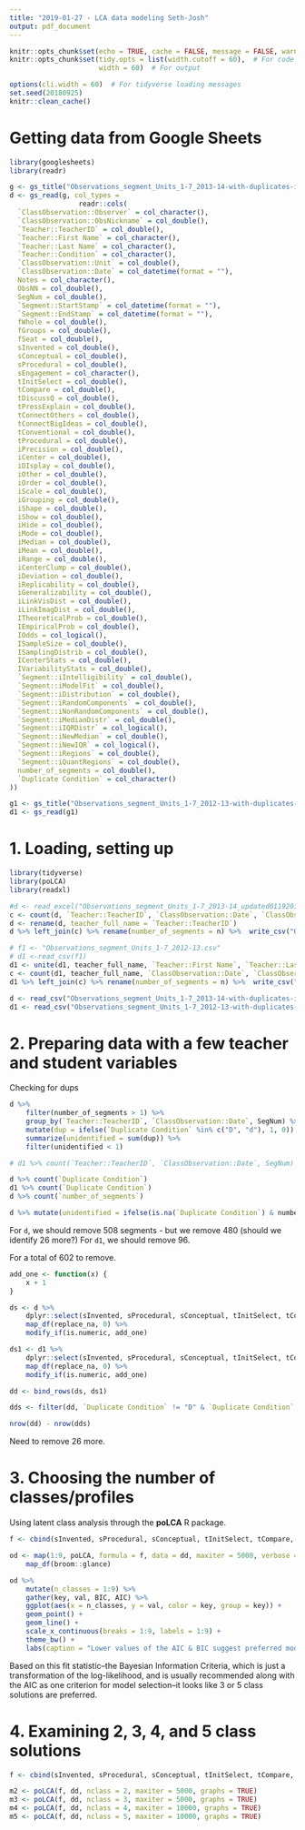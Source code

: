 ```yaml
---
title: "2019-01-27 - LCA data modeling Seth-Josh"
output: pdf_document
---
```


```r
knitr::opts_chunk$set(echo = TRUE, cache = FALSE, message = FALSE, warning = FALSE, echo = TRUE)
knitr::opts_chunk$set(tidy.opts = list(width.cutoff = 60),  # For code
                      width = 60)  # For output

options(cli.width = 60)  # For tidyverse loading messages
set.seed(20180925)
knitr::clean_cache()
```

# Getting data from Google Sheets

```r
library(googlesheets)
library(readr)

g <- gs_title("Observations_segment_Units_1-7_2013-14-with-duplicates-identified")
d <- gs_read(g, col_types = 
                 readr::cols(
  `ClassObservation::Observer` = col_character(),
  `ClassObservation::ObsNickname` = col_double(),
  `Teacher::TeacherID` = col_double(),
  `Teacher::First Name` = col_character(),
  `Teacher::Last Name` = col_character(),
  `Teacher::Condition` = col_character(),
  `ClassObservation::Unit` = col_double(),
  `ClassObservation::Date` = col_datetime(format = ""),
  Notes = col_character(),
  ObsNN = col_double(),
  SegNum = col_double(),
  `Segment::StartStamp` = col_datetime(format = ""),
  `Segment::EndStamp` = col_datetime(format = ""),
  fWhole = col_double(),
  fGroups = col_double(),
  fSeat = col_double(),
  sInvented = col_double(),
  sConceptual = col_double(),
  sProcedural = col_double(),
  sEngagement = col_character(),
  tInitSelect = col_double(),
  tCompare = col_double(),
  tDiscussQ = col_double(),
  tPressExplain = col_double(),
  tConnectOthers = col_double(),
  tConnectBigIdeas = col_double(),
  tConventional = col_double(),
  tProcedural = col_double(),
  iPrecision = col_double(),
  iCenter = col_double(),
  iDIsplay = col_double(),
  iOther = col_double(),
  iOrder = col_double(),
  iScale = col_double(),
  iGrouping = col_double(),
  iShape = col_double(),
  iShow = col_double(),
  iHide = col_double(),
  iMode = col_double(),
  iMedian = col_double(),
  iMean = col_double(),
  iRange = col_double(),
  iCenterClump = col_double(),
  iDeviation = col_double(),
  iReplicability = col_double(),
  iGeneralizability = col_double(),
  iLinkVisDist = col_double(),
  iLinkImagDist = col_double(),
  ITheoreticalProb = col_double(),
  IEmpiricalProb = col_double(),
  IOdds = col_logical(),
  ISampleSize = col_double(),
  ISamplingDistrib = col_double(),
  ICenterStats = col_double(),
  IVariabilityStats = col_double(),
  `Segment::iIntelligibility` = col_double(),
  `Segment::iModelFit` = col_double(),
  `Segment::iDistribution` = col_double(),
  `Segment::iRandomComponents` = col_double(),
  `Segment::iNonRandomComponents` = col_double(),
  `Segment::iMedianDistr` = col_double(),
  `Segment::iIQRDistr` = col_logical(),
  `Segment::iNewMedian` = col_double(),
  `Segment::iNewIQR` = col_logical(),
  `Segment::iRegions` = col_double(),
  `Segment::iQuantRegions` = col_double(),
  number_of_segments = col_double(),
  `Duplicate Condition` = col_character()
))

g1 <- gs_title("Observations_segment_Units_1-7_2012-13-with-duplicates-identified")
d1 <- gs_read(g1)
```

# 1. Loading, setting up

```r
library(tidyverse)
library(poLCA)
library(readxl)
```

```r
#d <- read_excel("Observations_segment_Units_1-7_2013-14_updated01192015.xlsx")
c <- count(d, `Teacher::TeacherID`, `ClassObservation::Date`, `ClassObservation::Unit`, SegNum)
d <- rename(d, teacher_full_name = `Teacher::TeacherID`)
d %>% left_join(c) %>% rename(number_of_segments = n) %>%  write_csv("Observations_segment_Units_1-7_2013-14-with-duplicates-identified-fin.csv")

# f1 <- "Observations_segment_Units_1-7_2012-13.csv"
# d1 <-read_csv(f1)
d1 <- unite(d1, teacher_full_name, `Teacher::First Name`, `Teacher::Last Name`)
c <- count(d1, teacher_full_name, `ClassObservation::Date`, `ClassObservation::Unit`, SegNum)
d1 %>% left_join(c) %>% rename(number_of_segments = n) %>%  write_csv("Observations_segment_Units_1-7_2012-13-with-duplicates-identified-fin.csv")
```

```r
d <- read_csv("Observations_segment_Units_1-7_2013-14-with-duplicates-identified-fin.csv")
d1 <- read_csv("Observations_segment_Units_1-7_2012-13-with-duplicates-identified-fin.csv")
```

# 2. Preparing data with a few teacher and student variables

Checking for dups

```r
d %>% 
    filter(number_of_segments > 1) %>%
    group_by(`Teacher::TeacherID`, `ClassObservation::Date`, SegNum) %>%
    mutate(dup = ifelse(`Duplicate Condition` %in% c("D", "d"), 1, 0)) %>%
    summarize(unidentified = sum(dup)) %>%
    filter(unidentified < 1)

# d1 %>% count(`Teacher::TeacherID`, `ClassObservation::Date`, SegNum) %>% count(n)

d %>% count(`Duplicate Condition`)
d1 %>% count(`Duplicate Condition`)
d %>% count(`number_of_segments`)

d %>% mutate(unidentified = ifelse(is.na(`Duplicate Condition`) & number_of_segments > 1, 1, 0)) %>% count(unidentified)
```

For `d`, we should remove 508 segments - but we remove 480 (should we identify 26 more?)
For `d1`, we should remove 96.

For a total of 602 to remove.

```r
add_one <- function(x) {
    x + 1
}

ds <- d %>% 
    dplyr::select(sInvented, sProcedural, sConceptual, tInitSelect, tCompare, tDiscussQ, tConnectBigIdeas, tConnectOthers, tPressExplain, fGroups, `Duplicate Condition`) %>% 
    map_df(replace_na, 0) %>% 
    modify_if(is.numeric, add_one)

ds1 <- d1 %>% 
    dplyr::select(sInvented, sProcedural, sConceptual, tInitSelect, tCompare, tDiscussQ, tConnectBigIdeas, tConnectOthers, tPressExplain, fGroups, `Duplicate Condition`) %>% 
    map_df(replace_na, 0) %>% 
    modify_if(is.numeric, add_one)

dd <- bind_rows(ds, ds1)
```

```r
dds <- filter(dd, `Duplicate Condition` != "D" & `Duplicate Condition` != "d")

nrow(dd) - nrow(dds)
```

Need to remove 26 more.

# 3. Choosing the number of classes/profiles

Using latent class analysis through the **poLCA** R package.

```r
f <- cbind(sInvented, sProcedural, sConceptual, tInitSelect, tCompare, tDiscussQ, tConnectBigIdeas, tConnectOthers, tPressExplain) ~ 1

od <- map(1:9, poLCA, formula = f, data = dd, maxiter = 5000, verbose = FALSE, graphs = FALSE) %>% 
    map_df(broom::glance)
```

```r
od %>% 
    mutate(n_classes = 1:9) %>% 
    gather(key, val, BIC, AIC) %>% 
    ggplot(aes(x = n_classes, y = val, color = key, group = key)) +
    geom_point() +
    geom_line() +
    scale_x_continuous(breaks = 1:9, labels = 1:9) +
    theme_bw() +
    labs(caption = "Lower values of the AIC & BIC suggest preferred model(s); generally, BIC is more conservative than AIC")
```

Based on this fit statistic--the Bayesian Information Criteria, which is just a transformation of the log-likelihood, and is usually recommended along with the AIC as one criterion for model selection--it looks like 3 or 5 class solutions are preferred.

# 4. Examining 2, 3, 4, and 5 class solutions

```r
f <- cbind(sInvented, sProcedural, sConceptual, tInitSelect, tCompare, tDiscussQ, tConnectBigIdeas, tConnectOthers, tPressExplain) ~ 1

m2 <- poLCA(f, dd, nclass = 2, maxiter = 5000, graphs = TRUE)
m3 <- poLCA(f, dd, nclass = 3, maxiter = 5000, graphs = TRUE)
m4 <- poLCA(f, dd, nclass = 4, maxiter = 10000, graphs = TRUE)
m5 <- poLCA(f, dd, nclass = 5, maxiter = 10000, graphs = TRUE)
```
